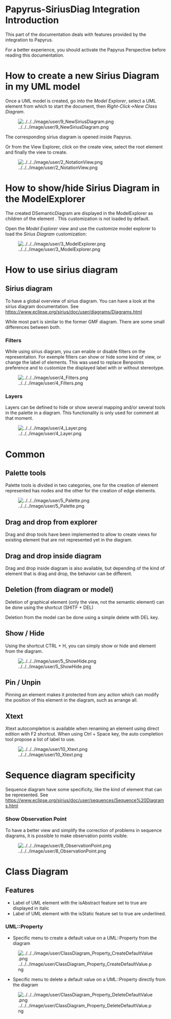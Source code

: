 =Papyrus-SiriusDiag Integration Introduction=
This part of the documentation deals with features provided by the integration to Papyrus. 

For a better experience, you should activate the Papyrus Perspective before reading this documentation.

=How to create a new Sirius Diagram in my UML model=

Once a UML model is created, go into the ''Model Explorer'', select a UML element from which to start the document, then ''Right-Click''->''New Class Diagram''.

[[File:../../../image/user/9_NewSiriusDiagram.png]]

The corresponding sirius diagram is opened inside Papyrus.

Or from the View Explorer, click on the create view, select the root element and finally the view to create.

[[File:../../../image/user/2_NotationView.png]]

=How to show/hide Sirius Diagram in the ModelExplorer=

The created DSemanticDiagram are displayed in the ModelExplorer as children of the element .
This customization is not loaded by default.

Open the ''Model Explorer'' view and use the customize model explorer to load the ''Sirius Diagram'' customization:

[[File:../../../image/user/3_ModelExplorer.png]]

= How to use sirius diagram =

== Sirius diagram ==

To have a global overview of sirius diagram. You can have a look at the sirius diagram documentation.
See https://www.eclipse.org/sirius/doc/user/diagrams/Diagrams.html

While most part is similar to the former GMF diagram. There are some small differences between both.

=== Filters ===

While using sirius diagram, you can enable or disable filters on the representation. For exemple filters can show or hide some kind of view, or change the label of elements.
This was used to replace Benpoints preference and to customize the displayed label with or without stereotype. 

[[File:../../../image/user/4_Filters.png]]

=== Layers ===

Layers can be defined to hide or show several mapping and/or several tools in the palette in a diagram.
This functionality is only used for comment at that moment.

[[File:../../../image/user/4_Layer.png]]

= Common =

== Palette tools ==

Palette tools is divided in two categories, one for the creation of element represented has nodes and the other for the creation of edge elements.

[[File:../../../image/user/5_Palette.png]]

== Drag and drop from explorer ==

Drag and drop tools have been implemented to allow to create views for existing element that are not represented yet in the diagram.

== Drag and drop inside diagram ==

Drag and drop inside diagram is also available, but depending of the kind of element that is drag and drop, the behavior can be different.

== Deletion (from diagram or model)==

Deletion of graphical element (only the view, not the semantic element) can be done using the shortcut (SHITF + DEL)

Deletion from the model can be done using a simple delete with DEL key.

== Show / Hide ==

Using the shortcut CTRL + H, you can simply show or hide and element from the diagram.

[[File:../../../image/user/5_ShowHide.png]]

== Pin / Unpin ==

Pinning an element makes it protected from any action which can modify the position of this element in the diagram, such as arrange all.

== Xtext ==

Xtext autocompletion is available when renaming an element using direct edition with F2 shortcut. When using Ctrl + Space key, the auto completion tool propose a list of label to use.

[[File:../../../image/user/10_Xtext.png]]

= Sequence diagram specificity =

Sequence diagram have some specificity, like the kind of element that can be represented.
See https://www.eclipse.org/sirius/doc/user/sequences/Sequence%20Diagrams.html

=== Show Observation Point ===

To have a better view and simplify the correction of problems in sequence diagrams, it is possible to make observation points visible.

[[File:../../../image/user/8_ObservationPoint.png]]

= Class Diagram = 
== Features ==
*Label of UML element with the isAbstract feature set to true are displayed in italic
*Label of UML element with the isStatic feature set to true are underlined.
===UML::Property===
*Specific menu to create a default value on a UML::Property from the diagram
[[File:../../../image/user/ClassDiagram_Property_CreateDefaultValue.png]]
*Specific menu to delete a default value on a UML::Property directly from the diagram
[[File:../../../image/user/ClassDiagram_Property_DeleteDefaultValue.png]]